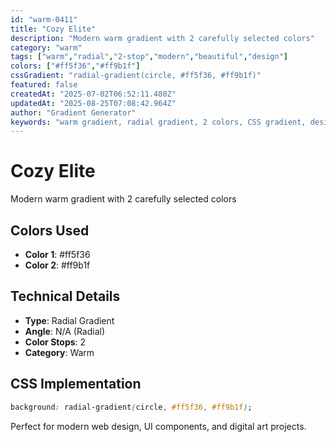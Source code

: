 ```yaml
---
id: "warm-0411"
title: "Cozy Elite"
description: "Modern warm gradient with 2 carefully selected colors"
category: "warm"
tags: ["warm","radial","2-stop","modern","beautiful","design"]
colors: ["#ff5f36","#ff9b1f"]
cssGradient: "radial-gradient(circle, #ff5f36, #ff9b1f)"
featured: false
createdAt: "2025-07-02T06:52:11.480Z"
updatedAt: "2025-08-25T07:08:42.964Z"
author: "Gradient Generator"
keywords: "warm gradient, radial gradient, 2 colors, CSS gradient, design, #ff5f36, #ff9b1f"
---
```


# Cozy Elite

Modern warm gradient with 2 carefully selected colors

## Colors Used
- **Color 1**: #ff5f36
- **Color 2**: #ff9b1f

## Technical Details
- **Type**: Radial Gradient
- **Angle**: N/A (Radial)
- **Color Stops**: 2
- **Category**: Warm

## CSS Implementation
```css
background: radial-gradient(circle, #ff5f36, #ff9b1f);
```

Perfect for modern web design, UI components, and digital art projects.
